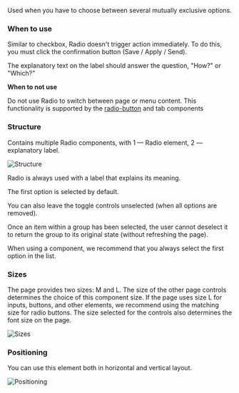 Used when you have to choose between several mutually exclusive options.

### When to use

Similar to checkbox, Radio doesn't trigger action immediately. To do this, you must click the confirmation button (Save / Apply / Send).

The explanatory text on the label should answer the question, "How?" or "Which?"

**When to not use**

Do not use Radio to switch between page or menu content. This functionality is supported by the [radio-button](https://gravity-ui.com/design/guides/radio-button) and tab components

### Structure

Contains multiple Radio components, with 1 — Radio element, 2 — explanatory label.

![Structure](/static/images/design/RadioGroup/Structure.png)

Radio is always used with a label that explains its meaning.

The first option is selected by default.

You can also leave the toggle controls unselected (when all options are removed).

Once an item within a group has been selected, the user cannot deselect it to return the group to its original state (without refreshing the page).

When using a component, we recommend that you always select the first option in the list.

### Sizes

The page provides two sizes: M and L. The size of the other page controls determines the choice of this component size. If the page uses size L for inputs, buttons, and other elements, we recommend using the matching size for radio buttons. The size selected for the controls also determines the font size on the page.

![Sizes](/static/images/design/RadioGroup/Sizes.png)

### Positioning

You can use this element both in horizontal and vertical layout.

![Positioning](/static/images/design/RadioGroup/Positioning.png)
